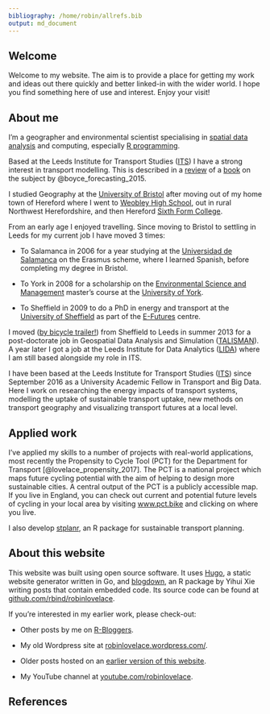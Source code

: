 ```yaml
---
bibliography: /home/robin/allrefs.bib
output: md_document
---
```


## Welcome

Welcome to my website. The aim is to provide a place for getting my work and ideas out there quickly and better linked-in with the wider world. I hope you find something here of use and interest. Enjoy your visit!

## About me

I'm a geographer and environmental scientist specialising in [spatial data analysis](https://www.crcpress.com/Spatial-Microsimulation-with-R/Lovelace-Dumont/p/book/9781498711548) and computing, especially [R programming](https://csgillespie.github.io/efficientR/).

Based at the Leeds Institute for Transport Studies ([ITS](https://www.its.leeds.ac.uk/people/r.lovelace)) I have a strong interest in transport modelling. This is described in a  [review](http://eprints.whiterose.ac.uk/102373/1/urban-travel-rl.pdf) of a [book](http://www.e-elgar.com/shop/forecasting-urban-travel) on the subject by @boyce_forecasting_2015.

I studied Geography at the [University of Bristol](http://www.bristol.ac.uk/geography/) after moving out of my home town of Hereford where I went to [Weobley High School](http://weobleyhigh.co.uk/), out in rural Northwest Herefordshire, and then Hereford [Sixth Form College](http://www.hereford.ac.uk/). 

From an early age I enjoyed travelling. Since moving to Bristol to settling in Leeds for my current job I have moved 3 times:

- To Salamanca in 2006 for a year studying at the [Universidad de Salamanca](http://www.usal.es/) on the Erasmus scheme, where I learned Spanish, before completing my degree in Bristol.

- To York in 2008 for a scholarship on the [Environmental Science and Management](https://www.york.ac.uk/study/postgraduate/courses/msc-environmental-science-management/) master's course at the [University of York](https://www.york.ac.uk/).

- To Sheffield in 2009 to do a PhD in energy and transport at the [University of Sheffield](http://shef.ac.uk/) as part of the [E-Futures](http://e-futures.group.shef.ac.uk/page/home/) centre.

I moved ([by bicycle trailer!](https://www.youtube.com/watch?v=6a8QLiC4LV8)) from Sheffield to Leeds in summer 2013 for a post-doctorate job in Geospatial Data Analysis and Simulation ([TALISMAN](http://www.researchcatalogue.esrc.ac.uk/grants/RES-576-25-0039/read)). A year later I got a job at the Leeds Institute for Data Analytics ([LIDA](http://lida.leeds.ac.uk/)) where I am still based alongside my role in ITS.

I have been based at the Leeds Institute for Transport Studies ([ITS](https://www.its.leeds.ac.uk)) since September 2016 as a University Academic Fellow in Transport and Big Data.  Here I work on researching the energy impacts of transport systems, modelling the uptake of sustainable transport uptake, new methods on transport geography and visualizing transport futures at a local level.

## Applied work

I've applied my skills to a number of projects with real-world applications, most recently the Propensity to Cycle Tool (PCT) for the Department for Transport [@lovelace_propensity_2017]. The PCT is a national project which maps future cycling potential with the aim of helping to design more sustainable cities. A central output of the PCT is a publicly accessible map. If you live in England, you can check out current and potential future levels of cycling in your local area by visiting [www.pct.bike](http://www.pct.bike/) and clicking on where you live. 

I also develop [stplanr](https://github.com/ropensci/stplanr), an R package for sustainable transport planning.

## About this website

This website was built using open source software. It uses [Hugo](https://gohugo.io/), a static website generator written in Go, and [blogdown](https://bookdown.org/yihui/blogdown/), an R package by Yihui Xie writing posts that contain embedded code. Its source code can be found at [github.com/rbind/robinlovelace](https://github.com/rbind/robinlovelace).

If you're interested in my earlier work, please check-out:

- Other posts by me on [R-Bloggers](https://www.r-bloggers.com/author/robin-lovelace-r/).

- My old Wordpress site at [robinlovelace.wordpress.com/](https://robinlovelace.wordpress.com/).

- Older posts hosted on an [earlier version of this website](http://robinlovelace.net/old-site.html).

- My YouTube channel at [youtube.com/robinlovelace](https://www.youtube.com/robinlovelace).

## References